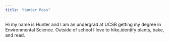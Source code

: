```yaml
---
title: "Hunter Ross"
---
```


Hi my name is Hunter and I am an undergrad at UCSB getting my degree in Environmental Science. Outside of school I love to hike,identify plants, bake, and read. 
